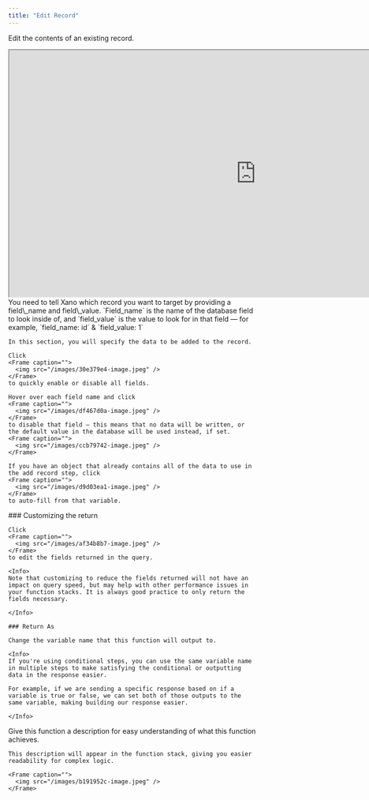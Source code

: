```yaml
---
title: "Edit Record"
---
```


Edit the contents of an existing record.

<Frame>
  <iframe src="https://demo.arcade.software/o8TxUc6du5D35Vv2XRKs?embed" title="https://demo.arcade.software/o8TxUc6du5D35Vv2XRKs?embed" allowFullScreen allow="clipboard-write" class="contentkit-webframe" width="1000" height="500"></iframe>
</Frame>

<Tabs>
  <Tab title="Filter">
    You need to tell Xano which record you want to target by providing a field\_name and field\_value. `Field_name` is the name of the database field to look inside of, and `field_value` is the value to look for in that field — for example, `field_name: id` & `field_value: 1`

    In this section, you will specify the data to be added to the record.

    Click
    <Frame caption="">
      <img src="/images/30e379e4-image.jpeg" />
    </Frame>
    to quickly enable or disable all fields.

    Hover over each field name and click
    <Frame caption="">
      <img src="/images/df467d0a-image.jpeg" />
    </Frame>
    to disable that field — this means that no data will be written, or the default value in the database will be used instead, if set.
    <Frame caption="">
      <img src="/images/ccb79742-image.jpeg" />
    </Frame>

    If you have an object that already contains all of the data to use in the add record step, click
    <Frame caption="">
      <img src="/images/d9d03ea1-image.jpeg" />
    </Frame>
    to auto-fill from that variable.
  </Tab>
  <Tab title="Output">
    ### Customizing the return

    Click
    <Frame caption="">
      <img src="/images/af34b8b7-image.jpeg" />
    </Frame>
    to edit the fields returned in the query.

    <Info>
    Note that customizing to reduce the fields returned will not have an impact on query speed, but may help with other performance issues in your function stacks. It is always good practice to only return the fields necessary.

    </Info>

    ### Return As

    Change the variable name that this function will output to.

    <Info>
    If you're using conditional steps, you can use the same variable name in multiple steps to make satisfying the conditional or outputting data in the response easier.

    For example, if we are sending a specific response based on if a variable is true or false, we can set both of those outputs to the same variable, making building our response easier.

    </Info>
  </Tab>
  <Tab title="Settings">
    Give this function a description for easy understanding of what this function achieves.

    This description will appear in the function stack, giving you easier readability for complex logic.

    <Frame caption="">
      <img src="/images/b191952c-image.jpeg" />
    </Frame>
  </Tab>
</Tabs>